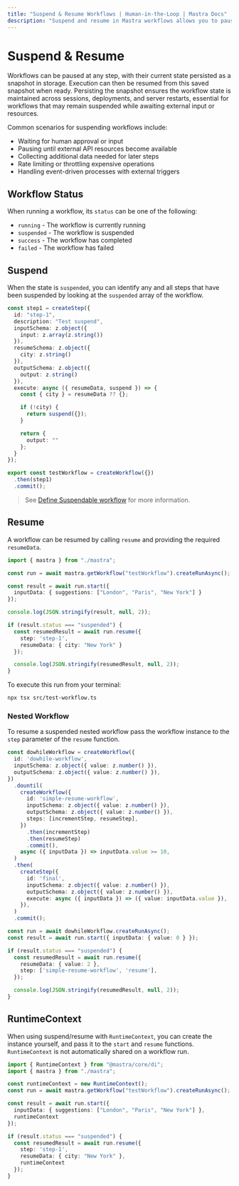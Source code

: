 ```yaml
---
title: "Suspend & Resume Workflows | Human-in-the-Loop | Mastra Docs"
description: "Suspend and resume in Mastra workflows allows you to pause execution while waiting for external input or resources."
---
```


# Suspend & Resume

Workflows can be paused at any step, with their current state persisted as a snapshot in storage. Execution can then be resumed from this saved snapshot when ready. Persisting the snapshot ensures the workflow state is maintained across sessions, deployments, and server restarts, essential for workflows that may remain suspended while awaiting external input or resources.


Common scenarios for suspending workflows include:

- Waiting for human approval or input
- Pausing until external API resources become available
- Collecting additional data needed for later steps
- Rate limiting or throttling expensive operations
- Handling event-driven processes with external triggers

## Workflow Status

When running a workflow, its `status` can be one of the following:

- `running` - The workflow is currently running
- `suspended` - The workflow is suspended
- `success` - The workflow has completed
- `failed` - The workflow has failed

## Suspend

When the state is `suspended`, you can identify any and all steps that have been suspended by looking at the `suspended` array of the workflow.

```typescript {17} filename="src/mastra/workflows/test-workflow.ts" showLineNumbers copy
const step1 = createStep({
  id: "step-1",
  description: "Test suspend",
  inputSchema: z.object({
    input: z.array(z.string())
  }),
  resumeSchema: z.object({
    city: z.string()
  }),
  outputSchema: z.object({
    output: z.string()
  }),
  execute: async ({ resumeData, suspend }) => {
    const { city } = resumeData ?? {};

    if (!city) {
      return suspend({});
    }

    return {
      output: ""
    };
  }
});

export const testWorkflow = createWorkflow({})
  .then(step1)
  .commit();
```

> See [Define Suspendable workflow](/examples/workflows/human-in-the-loop#define-suspendable-workflow) for more information.

## Resume

A workflow can be resumed by calling `resume` and providing the required `resumeData`.

```typescript {6,12,13,14} filename="src/test-workflow.ts" showLineNumbers copy
import { mastra } from "./mastra";

const run = await mastra.getWorkflow("testWorkflow").createRunAsync();

const result = await run.start({
  inputData: { suggestions: ["London", "Paris", "New York"] }
});

console.log(JSON.stringify(result, null, 2));

if (result.status === "suspended") {
  const resumedResult = await run.resume({
    step: 'step-1',
    resumeData: { city: "New York" }
  });

  console.log(JSON.stringify(resumedResult, null, 2));
}
```

To execute this run from your terminal:

```bash copy
npx tsx src/test-workflow.ts
```

### Nested Workflow

To resume a suspended nested workflow pass the workflow instance to the `step` parameter of the `resume` function.

```typescript {3} filename="src/test-workflow.ts" showLineNumbers copy
const dowhileWorkflow = createWorkflow({
  id: 'dowhile-workflow',
  inputSchema: z.object({ value: z.number() }),
  outputSchema: z.object({ value: z.number() }),
})
  .dountil(
    createWorkflow({
      id: 'simple-resume-workflow',
      inputSchema: z.object({ value: z.number() }),
      outputSchema: z.object({ value: z.number() }),
      steps: [incrementStep, resumeStep],
    })
      .then(incrementStep)
      .then(resumeStep)
      .commit(),
    async ({ inputData }) => inputData.value >= 10,
  )
  .then(
    createStep({
      id: 'final',
      inputSchema: z.object({ value: z.number() }),
      outputSchema: z.object({ value: z.number() }),
      execute: async ({ inputData }) => ({ value: inputData.value }),
    }),
  )
  .commit();

const run = await dowhileWorkflow.createRunAsync();
const result = await run.start({ inputData: { value: 0 } });

if (result.status === "suspended") {
  const resumedResult = await run.resume({
    resumeData: { value: 2 },
    step: ['simple-resume-workflow', 'resume'],
  });

  console.log(JSON.stringify(resumedResult, null, 2));
}
```

## RuntimeContext

When using suspend/resume with `RuntimeContext`, you can create the instance yourself, and pass it to the `start` and `resume` functions.
`RuntimeContext` is not automatically shared on a workflow run.

```typescript {1,4,9,16} filename="src/test-workflow.ts" showLineNumbers copy
import { RuntimeContext } from "@mastra/core/di";
import { mastra } from "./mastra";

const runtimeContext = new RuntimeContext();
const run = await mastra.getWorkflow("testWorkflow").createRunAsync();

const result = await run.start({
  inputData: { suggestions: ["London", "Paris", "New York"] },
  runtimeContext
});

if (result.status === "suspended") {
  const resumedResult = await run.resume({
    step: 'step-1',
    resumeData: { city: "New York" },
    runtimeContext
  });
}
```
